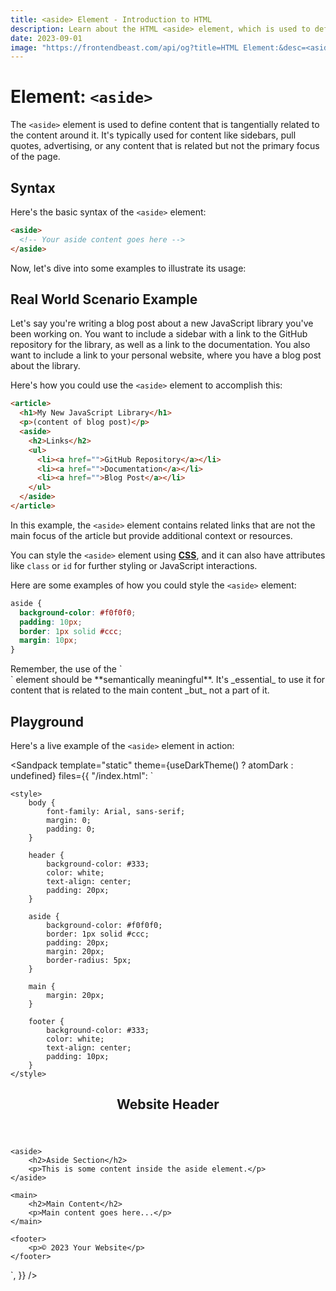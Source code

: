 ```yaml
---
title: <aside> Element - Introduction to HTML
description: Learn about the HTML <aside> element, which is used to define content that is tangentially related to the content around it.
date: 2023-09-01
image: "https://frontendbeast.com/api/og?title=HTML Element:&desc=<aside> - Introduction to HTML"
---
```



# Element: `<aside>`

The `<aside>` element is used to define content that is tangentially related to the content around it. It's typically used for content like sidebars, pull quotes, advertising, or any content that is related but not the primary focus of the page.

## Syntax

Here's the basic syntax of the `<aside>` element:

```html
<aside>
  <!-- Your aside content goes here -->
</aside>
```

Now, let's dive into some examples to illustrate its usage:

## Real World Scenario Example

Let's say you're writing a blog post about a new JavaScript library you've been working on. You want to include a sidebar with a link to the GitHub repository for the library, as well as a link to the documentation. You also want to include a link to your personal website, where you have a blog post about the library.

Here's how you could use the `<aside>` element to accomplish this:

```html
<article>
  <h1>My New JavaScript Library</h1>
  <p>(content of blog post)</p>
  <aside>
    <h2>Links</h2>
    <ul>
      <li><a href="">GitHub Repository</a></li>
      <li><a href="">Documentation</a></li>
      <li><a href="">Blog Post</a></li>
    </ul>
  </aside>
</article>
```

In this example, the `<aside>` element contains related links that are not the main focus of the article but provide additional context or resources.

You can style the `<aside>` element using [**CSS**](/css), and it can also have attributes like `class` or `id` for further styling or JavaScript interactions.

Here are some examples of how you could style the `<aside>` element:

```css
aside {
  background-color: #f0f0f0;
  padding: 10px;
  border: 1px solid #ccc;
  margin: 10px;
}
```

<Callout type="info" emoji="ℹ️">
    Remember, the use of the `<aside>` element should be **semantically meaningful**. It's _essential_ to use it for content that is related to the main content _but_ not a part of it.
</Callout>

## Playground

Here's a live example of the `<aside>` element in action:

<Sandpack
  template="static"
  theme={useDarkTheme() ? atomDark : undefined}
  files={{
    "/index.html": `<!DOCTYPE html>
<html lang="en">
<head>
    <meta charset="UTF-8">
    <meta name="viewport" content="width=device-width, initial-scale=1.0">
    <title>Aside Element Example</title>
    
    <style>
        body {
            font-family: Arial, sans-serif;
            margin: 0;
            padding: 0;
        }

        header {
            background-color: #333;
            color: white;
            text-align: center;
            padding: 20px;
        }

        aside {
            background-color: #f0f0f0;
            border: 1px solid #ccc;
            padding: 20px;
            margin: 20px;
            border-radius: 5px;
        }

        main {
            margin: 20px;
        }

        footer {
            background-color: #333;
            color: white;
            text-align: center;
            padding: 10px;
        }
    </style>

</head>
<body>
    <header>
        <h1>Website Header</h1>
    </header>
    
    <aside>
        <h2>Aside Section</h2>
        <p>This is some content inside the aside element.</p>
    </aside>

    <main>
        <h2>Main Content</h2>
        <p>Main content goes here...</p>
    </main>

    <footer>
        <p>© 2023 Your Website</p>
    </footer>

</body>
</html>`,
  }}
/>
